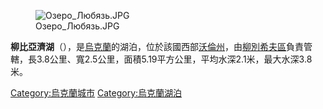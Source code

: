 [[Image:Озеро_Любязь.JPG|right]]

{{coord|51|50|11|N|25|28|50|E|scale:100000|display=title}}

'''柳比亞濟湖'''（{{lang-uk|Люб'язь}}），是[[烏克蘭|烏克蘭]]的湖泊，位於該國西部[[沃倫州|沃倫州]]，由[[柳別希夫區|柳別希夫區]]負責管轄，長3.8公里、寬2.5公里，面積5.19平方公里，平均水深2.1米，最大水深3.8米。

{{Ukraine-geo-stub}}
[[Category:烏克蘭城市|Category:烏克蘭城市]]
[[Category:烏克蘭湖泊|Category:烏克蘭湖泊]]